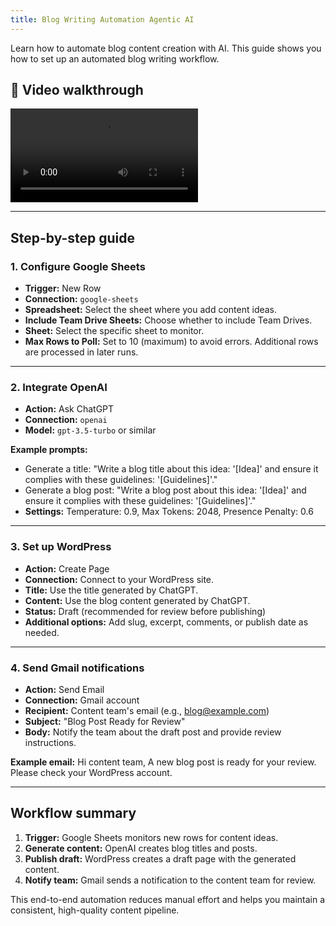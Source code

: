 ```yaml
---
title: Blog Writing Automation Agentic AI
---
```


Learn how to automate blog content creation with AI. This guide shows you how to set up an automated blog writing workflow.

## 🎥 Video walkthrough

<div class="card-video">
  <video src="https://storage.googleapis.com/helpsessionvideos/Contactswing/Videos/workflow.mp4" autoplay playsinline controls title="Automate Blog Writing Workflow"></video>
</div>

---

## Step-by-step guide

### 1. Configure Google Sheets
- **Trigger:** New Row
- **Connection:** `google-sheets`
- **Spreadsheet:** Select the sheet where you add content ideas.
- **Include Team Drive Sheets:** Choose whether to include Team Drives.
- **Sheet:** Select the specific sheet to monitor.
- **Max Rows to Poll:** Set to 10 (maximum) to avoid errors. Additional rows are processed in later runs.

---

### 2. Integrate OpenAI
- **Action:** Ask ChatGPT
- **Connection:** `openai`
- **Model:** `gpt-3.5-turbo` or similar

**Example prompts:**
- Generate a title: "Write a blog title about this idea: '[Idea]' and ensure it complies with these guidelines: '[Guidelines]'."
- Generate a blog post: "Write a blog post about this idea: '[Idea]' and ensure it complies with these guidelines: '[Guidelines]'."
- **Settings:** Temperature: 0.9, Max Tokens: 2048, Presence Penalty: 0.6

---

### 3. Set up WordPress
- **Action:** Create Page
- **Connection:** Connect to your WordPress site.
- **Title:** Use the title generated by ChatGPT.
- **Content:** Use the blog content generated by ChatGPT.
- **Status:** Draft (recommended for review before publishing)
- **Additional options:** Add slug, excerpt, comments, or publish date as needed.

---

### 4. Send Gmail notifications
- **Action:** Send Email
- **Connection:** Gmail account
- **Recipient:** Content team's email (e.g., blog@example.com)
- **Subject:** "Blog Post Ready for Review"
- **Body:** Notify the team about the draft post and provide review instructions.

**Example email:**
Hi content team,
A new blog post is ready for your review. Please check your WordPress account.

---

## Workflow summary

1. **Trigger:** Google Sheets monitors new rows for content ideas.
2. **Generate content:** OpenAI creates blog titles and posts.
3. **Publish draft:** WordPress creates a draft page with the generated content.
4. **Notify team:** Gmail sends a notification to the content team for review.

This end-to-end automation reduces manual effort and helps you maintain a consistent, high-quality content pipeline.
